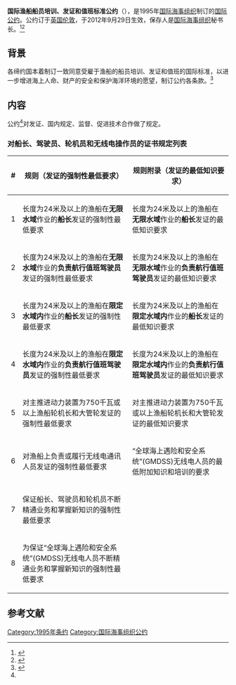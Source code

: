 {{Infobox treaty|name=国际渔船船员培训、发证和值班标准公约|date_signed=1995年7月7日|date_effective=2012年9月29日|location_signed={{GBR}}[[伦敦|伦敦]]|depositor=[[国际海事组织|国际海事组织]]秘书长|languages=阿拉伯文、中文、英文、<br>法文、俄文、西班牙文|parties=32（截至2021年3月2日）<ref>{{Cite web|title=Status Of Treaties|url=https://wwwcdn.imo.org/localresources/en/About/Conventions/StatusOfConventions/StatusOfTreaties.pdf|publisher=wwwcdn.imo.org|language=en|accessdate=2020-03-18|archive-date=2021-09-29|archive-url=https://web.archive.org/web/20210929230708/https://wwwcdn.imo.org/localresources/en/About/Conventions/StatusOfConventions/StatusOfTreaties.pdf|dead-url=no}}</ref>}}

'''国际渔船船员培训、发证和值班标准公约'''（{{lang-en|International Convention on Standards of Training, Certification and Watchkeeping for Fishing Vessel Personnel (STCW-F)}}），是1995年[[国际海事组织|国际海事组织]]制订的[[国际公约|国际公约]]。公约订于[[英国|英国]][[伦敦|伦敦]]，于2012年9月29日生效，保存人是[[国际海事组织|国际海事组织]]秘书长。<ref>{{Cite web|title=International Convention on Standards of Training, Certification and Watchkeeping for Fishing Vessel Personnel (STCW-F)|url=https://www.imo.org/en/About/Conventions/Pages/International-Convention-on-Standards-of-Training,-Certification-and-Watchkeeping-for-Fishing-Vessel-Personnel-.aspx|accessdate=2021-03-18|work=|publisher=www.imo.org|language=en|archive-date=2021-11-13|archive-url=https://web.archive.org/web/20211113221815/https://www.imo.org/en/About/Conventions/Pages/International-Convention-on-Standards-of-Training,-Certification-and-Watchkeeping-for-Fishing-Vessel-Personnel-.aspx|dead-url=no}}</ref><ref>{{Cite web|title=1995年国际渔船船员培训、发证和值班标准公约|url=http://treaty.mfa.gov.cn/Treaty/web/detail1.jsp?objid=1531876070958|accessdate=2021-01-05|publisher=treaty.mfa.gov.cn|language=zh-hans|dead-url=no|archive-date=2021-01-06|archive-url=https://web.archive.org/web/20210106231934/http://treaty.mfa.gov.cn/Treaty/web/detail1.jsp?objid=1531876070958}}</ref>

== 背景 ==
各缔约国本着制订一致同意受雇于渔船的船员培训、发证和值班的国际标准，以进一步增进海上人命、财产的安全和保护海洋环境的愿望，制订公约各条款。<ref name=":0">{{Cite web|title=1995年国际渔船船员培训、发证和值班标准公约-文本|url=http://treaty.mfa.gov.cn/tykfiles/20180718/1531876070959.pdf|accessdate=2021-01-05|publisher=treaty.mfa.gov.cn|language=zh-hans|dead-url=no|archive-date=2021-01-07|archive-url=https://web.archive.org/web/20210107090207/http://treaty.mfa.gov.cn/tykfiles/20180718/1531876070959.pdf}}</ref>

== 内容 ==
公约<ref name=":0" />对发证、国内规定、监督、促进技术合作做了规定。

=== 对船长、驾驶员、轮机员和无线电操作员的证书规定列表 ===
{| class="wikitable"
|+
!#
!规则（发证的强制性最低要求）
!规则附录（发证的最低知识要求）
|-
|1
|长度为24米及以上的渔船在'''无限水域'''作业的'''船长'''发证的强制性最低要求
|长度为24米及以上的渔船在'''无限水域'''作业的'''船长'''发证的最低知识要求
|-
|2
|长度为24米及以上的渔船在'''无限水域'''作业的'''负责航行值班驾驶员'''发证的强制性最低要求
|长度为24米及以上的渔船在'''无限水域'''作业的'''负责航行值班驾驶员'''发证的最低知识要求
|-
|3
|长度为24米及以上的渔船在'''限定水域内'''作业的'''船长'''发证的强制性最低要求
|长度为24米及以上的渔船在'''限定水域内'''作业的'''船长'''发证的最低知识要求
|-
|4
|长度为24米及以上的渔船在'''限定水域内'''作业的'''负责航行值班驾驶员'''发证的强制性最低要求
|长度为24米及以上的渔船在'''限定水域内'''作业的'''负责航行值班驾驶员'''发证的最低知识要求
|-
|5
|对主推进动力装置为750千瓦或以上渔船轮机长和大管轮发证的强制性最低要求
|对主推进动力装置为750千瓦或以上渔船轮机长和大管轮发证的最低知识要求
|-
|6
|对渔船上负责或履行无线电通讯人员发证的强制性最低要求
|“全球海上遇险和安全系统”(GMDSS)无线电人员的最低附加知识和培训的要求
|-
|7
|保证船长、驾驶员和轮机员不断精通业务和掌握新知识的强制性最低要求
|
|-
|8
|为保证“全球海上遇险和安全系统”(GMDSS)无线电人员不断精通业务和掌握新知识的强制性最低要求
|
|}
== 参考文献 ==
{{reflist}}
{{国际海事组织公约}}
[[Category:1995年条约|Category:1995年条约]]
[[Category:国际海事组织公约|Category:国际海事组织公约]]